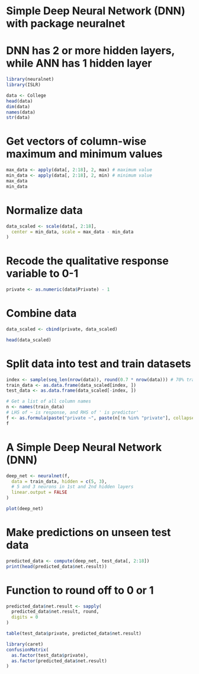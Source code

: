 # Simple Deep Neural Network (DNN) with package neuralnet
# DNN has 2 or more hidden layers, while ANN has 1 hidden layer

```r
library(neuralnet)
library(ISLR)
```

```r
data <- College
head(data)
dim(data)
names(data)
str(data)
```

# Get vectors of column-wise maximum and minimum values
```r
max_data <- apply(data[, 2:18], 2, max) # maximum value
min_data <- apply(data[, 2:18], 2, min) # minimum value
max_data
min_data
```

# Normalize data
```r
data_scaled <- scale(data[, 2:18],
  center = min_data, scale = max_data - min_data
)
```

# Recode the qualitative response variable to 0-1 
```r
private <- as.numeric(data$Private) - 1
```

# Combine data
```r
data_scaled <- cbind(private, data_scaled)
```
```r
head(data_scaled)
```

# Split data into test and train datasets
```r
index <- sample(seq_len(nrow(data)), round(0.7 * nrow(data))) # 70% training
train_data <- as.data.frame(data_scaled[index, ])
test_data <- as.data.frame(data_scaled[-index, ])
```
```r
# Get a list of all column names
n <- names(train_data)
# LHS of ~ is response, and RHS of ' is predictor'
f <- as.formula(paste("private ~", paste(n[!n %in% "private"], collapse = "+")))
f
```
# A Simple Deep Neural Network (DNN)
```r
deep_net <- neuralnet(f,
  data = train_data, hidden = c(5, 3),
  # 5 and 3 neurons in 1st and 2nd hidden layers
  linear.output = FALSE
)
```
```r
plot(deep_net)
```
# Make predictions on unseen test data
```r
predicted_data <- compute(deep_net, test_data[, 2:18])
print(head(predicted_data$net.result))
```

# Function to round off to 0 or 1
```r
predicted_data$net.result <- sapply(
  predicted_data$net.result, round,
  digits = 0
)
```
```r
table(test_data$private, predicted_data$net.result)
```

```r
library(caret)
confusionMatrix(
  as.factor(test_data$private),
  as.factor(predicted_data$net.result)
)
```